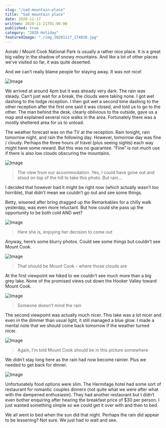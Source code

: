 ```yaml
---
slug: "/sad-mountain-place"
title: "Sad mountain place"
date: 2020-11-17
written: 2020-11-21T01:00:00
published: true
category: "2020 Holiday"
featuredImage: "./img_20201117_174828.jpg"
---
```


Aoraki / Mount Cook National Park is usually a rather nice place. It is a great big valley in the shadow of snowy mountains. And like a lot of other places we’ve visited so far, it was quite deserted.

And we can’t really blame people for staying away. It was not nice\!

![Image](img_20201117_174828.jpg)

We arrived at around 4pm but it was already very dark. The rain was steady. Can’t just wait for a break, the clouds were taking none. I got wet dashing to the lodge reception. I then got wet a second time dashing to the other reception after the first one said it was closed, and told us to go to the other. The man behind the desk, clearly oblivious to the outside, gave us a map and explained several nice walks in the area. Fortunately there was a mostly sheltered area for us to unload.

The weather forecast was on the TV at the reception. Rain tonight, rain tomorrow night, and rain the following day. However, tomorrow day was fine / cloudy. Perhaps the three hours of travel (plus seeing sights) each way might have some reward. But this was no guarantee. “Fine” is not much use if there is also low clouds obscuring the mountains.

![Image](img_20201117_162254.jpg)

> The view from our accommodation. Yes, I could have gone out and stood on top of the hill to take this photo. But rain…

I decided that however bad it might be right now (which actually wasn’t too horrible), that didn’t mean we couldn’t go out and see some things.

Betty, wisened after bring dragged up the Remarkables for a chilly walk yesterday, was even more reluctant. But how could she pass up the opportunity to be both cold AND wet?

![Image](img_20201117_164507.jpg)

> Here she is, enjoying her decision to come out

Anyway, here’s some blurry photos. Could see some things but couldn’t see Mount Cook.

![Image](img_20201117_170321.jpg)

> That should be Mount Cook – where those clouds are

At the first viewpoint we hiked to we couldn’t see much more than a big grey lake. None of the promised views out down the Hooker Valley toward Mount Cook.

![Image](img_20201117_170341.jpg)

> Someone doesn’t mind the rain

The second viewpoint was actually much nicer. This lake was a lot nicer and even in the dimmer than usual light, it still managed a blue glow. I made a mental note that we should come back tomorrow if the weather turned nicer.

![Image](img_20201117_174727.jpg)

> Again, I’m told Mount Cook should be in this picture somewhere

We didn’t stay long here as the rain had now become rainier. Plus we needed to get back for dinner.

![Image](img_20201117_171215.jpg)

Unfortunately food options were slim. The Hermitage hotel had some sort of restaurant for romantic couples dinners (not quite what we were after what with the dampened enthusiasm). They had another restaurant but I didn’t even bother enquiring after hearing the breakfast price of $30 per person. I just wanted something simple so we could get it over with and then to bed.

We all went to bed when the sun did that night. Perhaps the rain did appear to be lessening? Not sure. We just had to wait and see.
